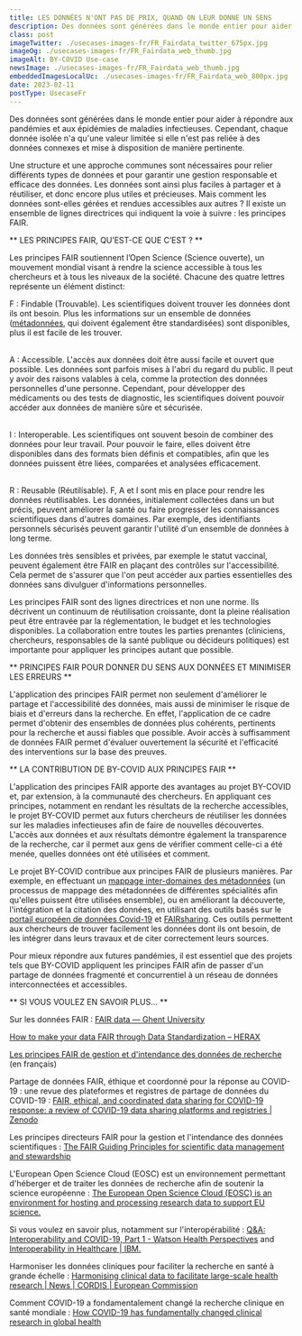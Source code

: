 ```yaml
---
title: LES DONNÉES N'ONT PAS DE PRIX, QUAND ON LEUR DONNE UN SENS
description: Des données sont générées dans le monde entier pour aider à répondre aux pandémies et aux épidémies de maladies infectieuses. 
class: post
imageTwitter: ./usecases-images-fr/FR_Fairdata_twitter_675px.jpg
imageOg: ./usecases-images-fr/FR_Fairdata_web_thumb.jpg
imageAlt: BY-COVID Use-case
newsImage: ./usecases-images-fr/FR_Fairdata_web_thumb.jpg
embeddedImagesLocalUc: ./usecases-images-fr/FR_Fairdata_web_800px.jpg
date: 2023-02-11
postType: UsecaseFr
---
```


Des données sont générées dans le monde entier pour aider à répondre aux pandémies et aux épidémies de maladies infectieuses. Cependant, chaque donnée isolée n'a qu'une valeur limitée si elle n'est pas reliée à des données connexes et mise à disposition de manière pertinente.

Une structure et une approche communes sont nécessaires pour relier différents types de données et pour garantir une gestion responsable et efficace des données. Les données sont ainsi plus faciles à partager et à réutiliser, et donc encore plus utiles et précieuses. Mais comment les données sont-elles gérées et rendues accessibles aux autres ? Il existe un ensemble de lignes directrices qui indiquent la voie à suivre : les principes FAIR. 

** LES PRINCIPES FAIR, QU’EST-CE QUE C’EST ? **

Les principes FAIR soutiennent l’Open Science (Science ouverte), un mouvement mondial visant à rendre la science accessible à tous les chercheurs et à tous les niveaux de la société. Chacune des quatre lettres représente un élément distinct:

F : Findable (Trouvable). Les scientifiques doivent trouver les données dont ils ont besoin. Plus les informations sur un ensemble de données ([métadonnées](https://docs.google.com/document/d/1gaIr0vf_DWriQLseD-M5zrIH1m4jyP8LeD8nVL0NEsI/edit), qui doivent également être standardisées) sont disponibles, plus il est facile de les trouver.  <br /><br />

A : Accessible. L'accès aux données doit être aussi facile et ouvert que possible. Les données sont parfois mises à l'abri du regard du public. Il peut y avoir des raisons valables à cela, comme la protection des données personnelles d'une personne. Cependant, pour développer des médicaments ou des tests de diagnostic, les scientifiques doivent pouvoir accéder aux données de manière sûre et sécurisée. <br /><br />

I : Interoperable. Les scientifiques ont souvent besoin de combiner des données pour leur travail. Pour pouvoir le faire, elles doivent être disponibles dans des formats bien définis et compatibles, afin que les données puissent être liées, comparées et analysées efficacement. <br /><br />

R : Reusable (Réutilisable). F, A et I sont mis en place pour rendre les données réutilisables. Les données, initialement collectées dans un but précis, peuvent améliorer la santé ou faire progresser les connaissances scientifiques dans d'autres domaines. Par exemple, des identifiants personnels sécurisés peuvent garantir l'utilité d'un ensemble de données à long terme.

Les données très sensibles et privées, par exemple le statut vaccinal, peuvent également être FAIR en plaçant des contrôles sur l'accessibilité. Cela permet de s'assurer que l'on peut accéder aux parties essentielles des données sans divulguer d'informations personnelles.

Les principes FAIR sont des lignes directrices et non une norme. Ils décrivent un continuum de réutilisation croissante, dont la pleine réalisation peut être entravée par la réglementation, le budget et les technologies disponibles. La collaboration entre toutes les parties prenantes (cliniciens, chercheurs, responsables de la santé publique ou décideurs politiques) est importante pour appliquer les principes autant que possible.


** PRINCIPES FAIR POUR DONNER DU SENS AUX DONNÉES ET MINIMISER LES ERREURS **

L'application des principes FAIR permet non seulement d'améliorer le partage et l'accessibilité des données, mais aussi de minimiser le risque de biais et d'erreurs dans la recherche. En effet, l'application de ce cadre permet d'obtenir des ensembles de données plus cohérents, pertinents pour la recherche et aussi fiables que possible. Avoir accès à suffisamment de données FAIR permet d'évaluer ouvertement la sécurité et l'efficacité des interventions sur la base des preuves.

** LA CONTRIBUTION DE BY-COVID AUX PRINCIPES FAIR  **

L'application des principes FAIR apporte des avantages au projet BY-COVID et, par extension, à la communauté des chercheurs. En appliquant ces principes, notamment en rendant les résultats de la recherche accessibles, le projet BY-COVID permet aux futurs chercheurs de réutiliser les données sur les maladies infectieuses afin de faire de nouvelles découvertes. L'accès aux données et aux résultats démontre également la transparence de la recherche, car il permet aux gens de vérifier comment celle-ci a été menée, quelles données ont été utilisées et comment.

Le projet BY-COVID contribue aux principes FAIR de plusieurs manières. Par exemple, en effectuant un [mappage inter-domaines des métadonnées](https://docs.google.com/document/d/1gaIr0vf_DWriQLseD-M5zrIH1m4jyP8LeD8nVL0NEsI/edit) (un processus de mappage des métadonnées de différentes spécialités afin qu'elles puissent être utilisées ensemble), ou en améliorant la découverte, l'intégration et la citation des données, en utilisant des outils basés sur le [portail européen de données Covid-19](https://www.covid19dataportal.org/) et [FAIRsharing](https://fairsharing.org/). Ces outils permettent aux chercheurs de trouver facilement les données dont ils ont besoin, de les intégrer dans leurs travaux et de citer correctement leurs sources.

Pour mieux répondre aux futures pandémies, il est essentiel que des projets tels que BY-COVID appliquent les principes FAIR afin de passer d'un partage de données fragmenté et concurrentiel à un réseau de données interconnectées et accessibles. 

** SI VOUS VOULEZ EN SAVOIR PLUS... **

Sur les données FAIR : 
[FAIR data — Ghent University](https://www.ugent.be/en/research/datamanagement/after-research/fair-data.htm#:~:text=The%20FAIR%20Data%20Principles%20were,can%20be%20reused%20by%20others)

[How to make your data FAIR through Data Standardization – HERAX](https://herax.com/how-to-make-your-data-fair-through-data-standardization/)

[Les principes FAIR de gestion et d'intendance des données de recherche](https://www.youtube.com/watch?v=70EOF4xvhXE&t=633s) (en français) 

Partage de données FAIR, éthique et coordonné pour la réponse au COVID-19 : une revue des plateformes et registres de partage de données du COVID-19 : [FAIR, ethical, and coordinated data sharing for COVID-19 response: a review of COVID-19 data sharing platforms and registries | Zenodo](https://zenodo.org/record/5642635#.Y3zpFHbMJPY)

Les principes directeurs FAIR pour la gestion et l'intendance des données scientifiques : [The FAIR Guiding Principles for scientific data management and stewardship](https://www.nature.com/articles/sdata201618)

L'European Open Science Cloud (EOSC) est un environnement permettant d'héberger et de traiter les données de recherche afin de soutenir la science européenne : [The European Open Science Cloud (EOSC) is an environment for hosting and processing research data to support EU science.](https://eosc-portal.eu/about/eosc)

Si vous voulez en savoir plus, notamment sur l'interopérabilité : [Q&A: Interoperability and COVID-19, Part 1 - Watson Health Perspectives](https://www.ibm.com/blogs/watson-health/interoperability-and-covid-19-part-1/) and [Interoperability in Healthcare | IBM.](https://www.ibm.com/topics/interoperability-in-healthcare#:~:text=Interoperability%20in%20healthcare%20refers%20to,outcomes%20for%20individuals%20and%20populations)

Harmoniser les données cliniques pour faciliter la recherche en santé à grande échelle : [Harmonising clinical data to facilitate large-scale health research | News | CORDIS | European Commission](https://cordis.europa.eu/article/id/415598-harmonising-clinical-data-to-facilitate-large-scale-health-research)

Comment COVID-19 a fondamentalement changé la recherche clinique en santé mondiale : [How COVID-19 has fundamentally changed clinical research in global health](https://www.thelancet.com/journals/langlo/article/PIIS2214-109X(20)30542-8/fulltext#seccestitle70)

